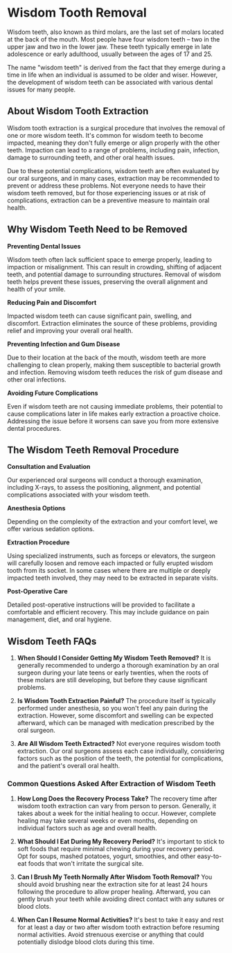 # Wisdom Tooth Removal

Wisdom teeth, also known as third molars, are the last set of molars located at the back of the mouth. Most people have four wisdom teeth – two in the upper jaw and two in the lower jaw. These teeth typically emerge in late adolescence or early adulthood, usually between the ages of 17 and 25.

The name "wisdom teeth" is derived from the fact that they emerge during a time in life when an individual is assumed to be older and wiser. However, the development of wisdom teeth can be associated with various dental issues for many people.

## About Wisdom Tooth Extraction

Wisdom tooth extraction is a surgical procedure that involves the removal of one or more wisdom teeth. It's common for wisdom teeth to become impacted, meaning they don't fully emerge or align properly with the other teeth. Impaction can lead to a range of problems, including pain, infection, damage to surrounding teeth, and other oral health issues.

Due to these potential complications, wisdom teeth are often evaluated by our oral surgeons, and in many cases, extraction may be recommended to prevent or address these problems. Not everyone needs to have their wisdom teeth removed, but for those experiencing issues or at risk of complications, extraction can be a preventive measure to maintain oral health.

## Why Wisdom Teeth Need to be Removed

**Preventing Dental Issues**

Wisdom teeth often lack sufficient space to emerge properly, leading to impaction or misalignment. This can result in crowding, shifting of adjacent teeth, and potential damage to surrounding structures. Removal of wisdom teeth helps prevent these issues, preserving the overall alignment and health of your smile.

**Reducing Pain and Discomfort**

Impacted wisdom teeth can cause significant pain, swelling, and discomfort. Extraction eliminates the source of these problems, providing relief and improving your overall oral health.

**Preventing Infection and Gum Disease**

Due to their location at the back of the mouth, wisdom teeth are more challenging to clean properly, making them susceptible to bacterial growth and infection. Removing wisdom teeth reduces the risk of gum disease and other oral infections.

**Avoiding Future Complications**

Even if wisdom teeth are not causing immediate problems, their potential to cause complications later in life makes early extraction a proactive choice. Addressing the issue before it worsens can save you from more extensive dental procedures.

## The Wisdom Teeth Removal Procedure

**Consultation and Evaluation**

Our experienced oral surgeons will conduct a thorough examination, including X-rays, to assess the positioning, alignment, and potential complications associated with your wisdom teeth.

**Anesthesia Options**

Depending on the complexity of the extraction and your comfort level, we offer various sedation options.

**Extraction Procedure**

Using specialized instruments, such as forceps or elevators, the surgeon will carefully loosen and remove each impacted or fully erupted wisdom tooth from its socket. In some cases where there are multiple or deeply impacted teeth involved, they may need to be extracted in separate visits.

**Post-Operative Care**

Detailed post-operative instructions will be provided to facilitate a comfortable and efficient recovery. This may include guidance on pain management, diet, and oral hygiene.

## Wisdom Teeth FAQs

1. **When Should I Consider Getting My Wisdom Teeth Removed?**
   It is generally recommended to undergo a thorough examination by an oral surgeon during your late teens or early twenties, when the roots of these molars are still developing, but before they cause significant problems.

1. **Is Wisdom Tooth Extraction Painful?**
   The procedure itself is typically performed under anesthesia, so you won't feel any pain during the extraction. However, some discomfort and swelling can be expected afterward, which can be managed with medication prescribed by the oral surgeon.

1. **Are All Wisdom Teeth Extracted?**
   Not everyone requires wisdom tooth extraction. Our oral surgeons assess each case individually, considering factors such as the position of the teeth, the potential for complications, and the patient's overall oral health.

### Common Questions Asked After Extraction of Wisdom Teeth

1. **How Long Does the Recovery Process Take?**
   The recovery time after wisdom tooth extraction can vary from person to person. Generally, it takes about a week for the initial healing to occur. However, complete healing may take several weeks or even months, depending on individual factors such as age and overall health.

1. **What Should I Eat During My Recovery Period?**
   It's important to stick to soft foods that require minimal chewing during your recovery period. Opt for soups, mashed potatoes, yogurt, smoothies, and other easy-to-eat foods that won't irritate the surgical site.

1. **Can I Brush My Teeth Normally After Wisdom Tooth Removal?**
   You should avoid brushing near the extraction site for at least 24 hours following the procedure to allow proper healing. Afterward, you can gently brush your teeth while avoiding direct contact with any sutures or blood clots.

1. **When Can I Resume Normal Activities?**
   It's best to take it easy and rest for at least a day or two after wisdom tooth extraction before resuming normal activities. Avoid strenuous exercise or anything that could potentially dislodge blood clots during this time.

